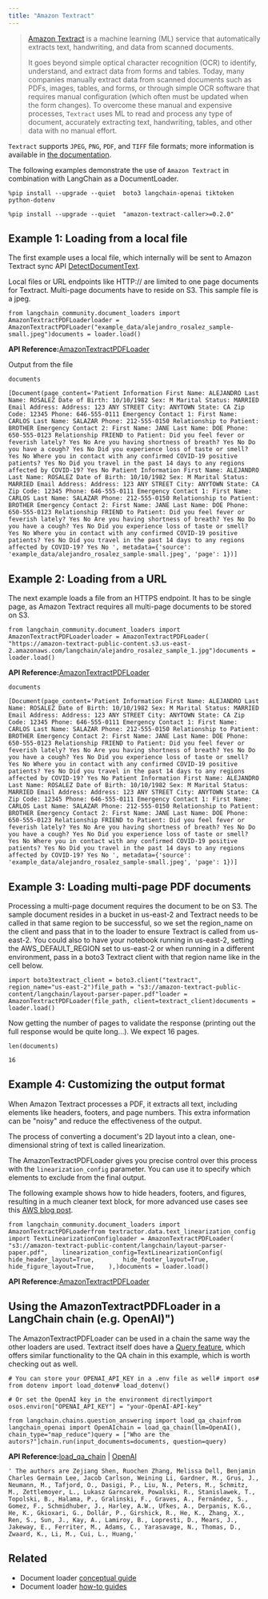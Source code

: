 ```yaml
---
title: "Amazon Textract"
---
```


> [Amazon Textract](https://docs.aws.amazon.com/managedservices/latest/userguide/textract.html) is a machine learning (ML) service that automatically extracts text, handwriting, and data from scanned documents.
>
> It goes beyond simple optical character recognition (OCR) to identify, understand, and extract data from forms and tables. Today, many companies manually extract data from scanned documents such as PDFs, images, tables, and forms, or through simple OCR software that requires manual configuration (which often must be updated when the form changes). To overcome these manual and expensive processes, `Textract` uses ML to read and process any type of document, accurately extracting text, handwriting, tables, and other data with no manual effort.

`Textract` supports `JPEG`, `PNG`, `PDF`, and `TIFF` file formats; more information is available in [the documentation](https://docs.aws.amazon.com/textract/latest/dg/limits-document.html).

The following examples demonstrate the use of `Amazon Textract` in combination with LangChain as a DocumentLoader.

```
%pip install --upgrade --quiet  boto3 langchain-openai tiktoken python-dotenv
```

```
%pip install --upgrade --quiet  "amazon-textract-caller>=0.2.0"
```

## Example 1: Loading from a local file

The first example uses a local file, which internally will be sent to Amazon Textract sync API [DetectDocumentText](https://docs.aws.amazon.com/textract/latest/dg/API_DetectDocumentText.html).

Local files or URL endpoints like HTTP:// are limited to one page documents for Textract. Multi-page documents have to reside on S3. This sample file is a jpeg.

```
from langchain_community.document_loaders import AmazonTextractPDFLoaderloader = AmazonTextractPDFLoader("example_data/alejandro_rosalez_sample-small.jpeg")documents = loader.load()
```

**API Reference:**[AmazonTextractPDFLoader](https://python.langchain.com/api_reference/community/document_loaders/langchain_community.document_loaders.pdf.AmazonTextractPDFLoader.html)

Output from the file

```
documents
```

```
[Document(page_content='Patient Information First Name: ALEJANDRO Last Name: ROSALEZ Date of Birth: 10/10/1982 Sex: M Marital Status: MARRIED Email Address: Address: 123 ANY STREET City: ANYTOWN State: CA Zip Code: 12345 Phone: 646-555-0111 Emergency Contact 1: First Name: CARLOS Last Name: SALAZAR Phone: 212-555-0150 Relationship to Patient: BROTHER Emergency Contact 2: First Name: JANE Last Name: DOE Phone: 650-555-0123 Relationship FRIEND to Patient: Did you feel fever or feverish lately? Yes No Are you having shortness of breath? Yes No Do you have a cough? Yes No Did you experience loss of taste or smell? Yes No Where you in contact with any confirmed COVID-19 positive patients? Yes No Did you travel in the past 14 days to any regions affected by COVID-19? Yes No Patient Information First Name: ALEJANDRO Last Name: ROSALEZ Date of Birth: 10/10/1982 Sex: M Marital Status: MARRIED Email Address: Address: 123 ANY STREET City: ANYTOWN State: CA Zip Code: 12345 Phone: 646-555-0111 Emergency Contact 1: First Name: CARLOS Last Name: SALAZAR Phone: 212-555-0150 Relationship to Patient: BROTHER Emergency Contact 2: First Name: JANE Last Name: DOE Phone: 650-555-0123 Relationship FRIEND to Patient: Did you feel fever or feverish lately? Yes No Are you having shortness of breath? Yes No Do you have a cough? Yes No Did you experience loss of taste or smell? Yes No Where you in contact with any confirmed COVID-19 positive patients? Yes No Did you travel in the past 14 days to any regions affected by COVID-19? Yes No ', metadata={'source': 'example_data/alejandro_rosalez_sample-small.jpeg', 'page': 1})]
```

## Example 2: Loading from a URL

The next example loads a file from an HTTPS endpoint. It has to be single page, as Amazon Textract requires all multi-page documents to be stored on S3.

```
from langchain_community.document_loaders import AmazonTextractPDFLoaderloader = AmazonTextractPDFLoader(    "https://amazon-textract-public-content.s3.us-east-2.amazonaws.com/langchain/alejandro_rosalez_sample_1.jpg")documents = loader.load()
```

**API Reference:**[AmazonTextractPDFLoader](https://python.langchain.com/api_reference/community/document_loaders/langchain_community.document_loaders.pdf.AmazonTextractPDFLoader.html)

```
documents
```

```
[Document(page_content='Patient Information First Name: ALEJANDRO Last Name: ROSALEZ Date of Birth: 10/10/1982 Sex: M Marital Status: MARRIED Email Address: Address: 123 ANY STREET City: ANYTOWN State: CA Zip Code: 12345 Phone: 646-555-0111 Emergency Contact 1: First Name: CARLOS Last Name: SALAZAR Phone: 212-555-0150 Relationship to Patient: BROTHER Emergency Contact 2: First Name: JANE Last Name: DOE Phone: 650-555-0123 Relationship FRIEND to Patient: Did you feel fever or feverish lately? Yes No Are you having shortness of breath? Yes No Do you have a cough? Yes No Did you experience loss of taste or smell? Yes No Where you in contact with any confirmed COVID-19 positive patients? Yes No Did you travel in the past 14 days to any regions affected by COVID-19? Yes No Patient Information First Name: ALEJANDRO Last Name: ROSALEZ Date of Birth: 10/10/1982 Sex: M Marital Status: MARRIED Email Address: Address: 123 ANY STREET City: ANYTOWN State: CA Zip Code: 12345 Phone: 646-555-0111 Emergency Contact 1: First Name: CARLOS Last Name: SALAZAR Phone: 212-555-0150 Relationship to Patient: BROTHER Emergency Contact 2: First Name: JANE Last Name: DOE Phone: 650-555-0123 Relationship FRIEND to Patient: Did you feel fever or feverish lately? Yes No Are you having shortness of breath? Yes No Do you have a cough? Yes No Did you experience loss of taste or smell? Yes No Where you in contact with any confirmed COVID-19 positive patients? Yes No Did you travel in the past 14 days to any regions affected by COVID-19? Yes No ', metadata={'source': 'example_data/alejandro_rosalez_sample-small.jpeg', 'page': 1})]
```

## Example 3: Loading multi-page PDF documents

Processing a multi-page document requires the document to be on S3. The sample document resides in a bucket in us-east-2 and Textract needs to be called in that same region to be successful, so we set the region\_name on the client and pass that in to the loader to ensure Textract is called from us-east-2. You could also to have your notebook running in us-east-2, setting the AWS\_DEFAULT\_REGION set to us-east-2 or when running in a different environment, pass in a boto3 Textract client with that region name like in the cell below.

```
import boto3textract_client = boto3.client("textract", region_name="us-east-2")file_path = "s3://amazon-textract-public-content/langchain/layout-parser-paper.pdf"loader = AmazonTextractPDFLoader(file_path, client=textract_client)documents = loader.load()
```

Now getting the number of pages to validate the response (printing out the full response would be quite long...). We expect 16 pages.

```
len(documents)
```

```
16
```

## Example 4: Customizing the output format

When Amazon Textract processes a PDF, it extracts all text, including elements like headers, footers, and page numbers. This extra information can be "noisy" and reduce the effectiveness of the output.

The process of converting a document's 2D layout into a clean, one-dimensional string of text is called linearization.

The AmazonTextractPDFLoader gives you precise control over this process with the `linearization_config` parameter. You can use it to specify which elements to exclude from the final output.

The following example shows how to hide headers, footers, and figures, resulting in a much cleaner text block, for more advanced use cases see this [AWS blog post](https://aws.amazon.com/blogs/machine-learning/amazon-textracts-new-layout-feature-introduces-efficiencies-in-general-purpose-and-generative-ai-document-processing-tasks/).

```
from langchain_community.document_loaders import AmazonTextractPDFLoaderfrom textractor.data.text_linearization_config import TextLinearizationConfigloader = AmazonTextractPDFLoader(    "s3://amazon-textract-public-content/langchain/layout-parser-paper.pdf",    linearization_config=TextLinearizationConfig(        hide_header_layout=True,        hide_footer_layout=True,        hide_figure_layout=True,    ),)documents = loader.load()
```

**API Reference:**[AmazonTextractPDFLoader](https://python.langchain.com/api_reference/community/document_loaders/langchain_community.document_loaders.pdf.AmazonTextractPDFLoader.html)

## Using the AmazonTextractPDFLoader in a LangChain chain (e.g. OpenAI)")

The AmazonTextractPDFLoader can be used in a chain the same way the other loaders are used. Textract itself does have a [Query feature](https://docs.aws.amazon.com/textract/latest/dg/API_Query.html), which offers similar functionality to the QA chain in this example, which is worth checking out as well.

```
# You can store your OPENAI_API_KEY in a .env file as well# import os# from dotenv import load_dotenv# load_dotenv()
```

```
# Or set the OpenAI key in the environment directlyimport osos.environ["OPENAI_API_KEY"] = "your-OpenAI-API-key"
```

```
from langchain.chains.question_answering import load_qa_chainfrom langchain_openai import OpenAIchain = load_qa_chain(llm=OpenAI(), chain_type="map_reduce")query = ["Who are the autors?"]chain.run(input_documents=documents, question=query)
```

**API Reference:**[load\_qa\_chain](https://python.langchain.com/api_reference/langchain/chains/langchain.chains.question_answering.chain.load_qa_chain.html) | [OpenAI](https://python.langchain.com/api_reference/openai/llms/langchain_openai.llms.base.OpenAI.html)

```
' The authors are Zejiang Shen, Ruochen Zhang, Melissa Dell, Benjamin Charles Germain Lee, Jacob Carlson, Weining Li, Gardner, M., Grus, J., Neumann, M., Tafjord, O., Dasigi, P., Liu, N., Peters, M., Schmitz, M., Zettlemoyer, L., Lukasz Garncarek, Powalski, R., Stanislawek, T., Topolski, B., Halama, P., Gralinski, F., Graves, A., Fernández, S., Gomez, F., Schmidhuber, J., Harley, A.W., Ufkes, A., Derpanis, K.G., He, K., Gkioxari, G., Dollár, P., Girshick, R., He, K., Zhang, X., Ren, S., Sun, J., Kay, A., Lamiroy, B., Lopresti, D., Mears, J., Jakeway, E., Ferriter, M., Adams, C., Yarasavage, N., Thomas, D., Zwaard, K., Li, M., Cui, L., Huang,'
```

## Related

* Document loader [conceptual guide](/src/oss/concepts/document_loaders)
* Document loader [how-to guides](/src/oss/how_to/#document-loaders)
